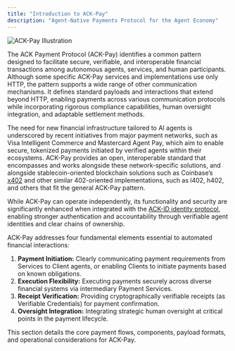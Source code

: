 ```yaml
---
title: "Introduction to ACK-Pay"
description: "Agent-Native Payments Protocol for the Agent Economy"
---
```


![ACK-Pay Illustration](/images/ackpay.png)

The ACK Payment Protocol (ACK-Pay) identifies a common pattern designed to facilitate secure, verifiable, and interoperable financial transactions among autonomous agents, services, and human participants. Although some specific ACK-Pay services and implementations use only HTTP, the pattern supports a wide range of other communication mechanisms. It defines standard payloads and interactions that extend beyond HTTP, enabling payments across various communication protocols while incorporating rigorous compliance capabilities, human oversight integration, and adaptable settlement methods.

The need for new financial infrastructure tailored to AI agents is underscored by recent initiatives from major payment networks, such as Visa Intelligent Commerce and Mastercard Agent Pay, which aim to enable secure, tokenized payments initiated by verified agents within their ecosystems. ACK-Pay provides an open, interoperable standard that encompasses and works alongside these network-specific solutions, and alongside stablecoin-oriented blockchain solutions such as Coinbase’s [x402](http://x402.org) and other similar 402-oriented implementations, such as l402, h402, and others that fit the general ACK-Pay pattern.

While ACK-Pay can operate independently, its functionality and security are significantly enhanced when integrated with the [ACK-ID identity protocol](/ack-id/introduction), enabling stronger authentication and accountability through verifiable agent identities and clear chains of ownership.

ACK-Pay addresses four fundamental elements essential to automated financial interactions:

1. **Payment Initiation:** Clearly communicating payment requirements from Services to Client agents, or enabling Clients to initiate payments based on known obligations.
2. **Execution Flexibility:** Executing payments securely across diverse financial systems via intermediary Payment Services.
3. **Receipt Verification:** Providing cryptographically verifiable receipts (as Verifiable Credentials) for payment confirmation.
4. **Oversight Integration:** Integrating strategic human oversight at critical points in the payment lifecycle.

This section details the core payment flows, components, payload formats, and operational considerations for ACK-Pay.
